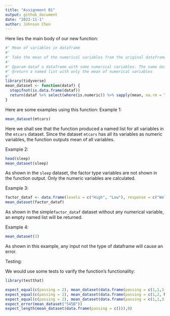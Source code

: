 ```yaml
---
title: "Assignment B1"
output: github_document
date: "2023-11-1"
author: Johnson Chen
---
```


Here lies the main body of our new function:

```r
#' Mean of variables in dataframe
#' 
#' Take the mean of the numerical variables from the original dataframe and return a named list
#'
#' @param dataf a dataframe with some numerical variables. The name dataf is used here to short for dataframe
#' @return a named list with only the mean of numerical variables
#'
library(tidyverse)
mean_dataset <- function(dataf) {
  stopifnot(is.data.frame(dataf))
  return(dataf %>% select(where(is.numeric)) %>% sapply(mean, na.rm = TRUE))
}

```

Here are some examples using this function:
Example 1:
```r
mean_dataset(mtcars)
```

Here we shall see that the function produced a named list for all variables in the `mtcars` dataset. Since the dataset `mtcars` has all its variables as numeric variables, the function outputs mean of all variables.

Example 2:
```r
head(sleep)
mean_dataset(sleep)
```

As shown in the `sleep` dataset, the factor type variables are not shown in the function output. Only the numeric variables are calculated.

Example 3:
```r
factor_dataf <- data.frame(levels = c("High", "Low"), response = c("Well", "Poor"))
mean_dataset(factor_dataf)
```

As shown in the simple`factor_dataf` dataset without any numerical variable, an empty named list will be returned.

Example 4:
```r
mean_dataset(3)
```

As shown in this example, any input not the type of dataframe will cause an error.


Testing:

We would use some tests to varify the function's functionality:

```r
library(testthat)

expect_equal(c(passing = 2), mean_dataset(data.frame(passing = c(1,1,3,3))))
expect_equal(c(passing = 2), mean_dataset(data.frame(passing = c(1,2, NA, 3))))
expect_equal(c(passing = 2), mean_dataset(data.frame(passing = c(1,1,3,3), frac = c("First", "Second", "Third", "Fourth"))))
expect_error(mean_dataset("545B"))
expect_length(mean_dataset(data.frame(passing = c())),0)

```

